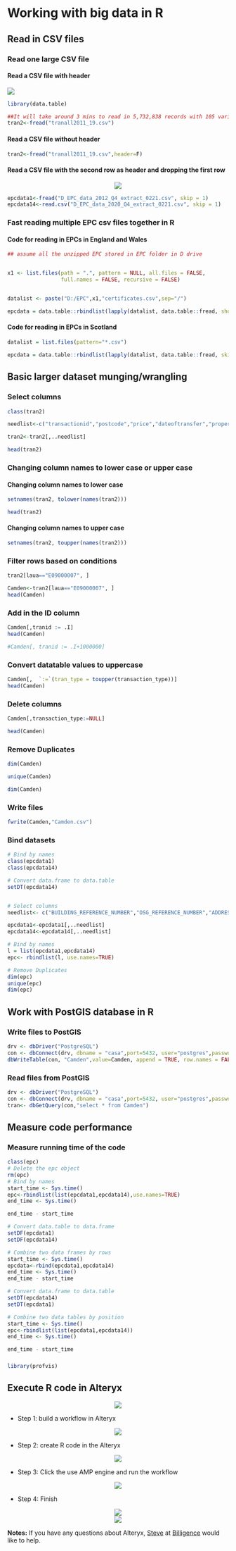 # Working with big data in R

## Read in CSV files

### Read one large CSV file 

#### Read a CSV file with header
</center>
![](pic/tranall.png)
</center>
```r
library(data.table)

##It will take around 3 mins to read in 5,732,838 records with 105 variables
tran2<-fread("tranall2011_19.csv")

```



#### Read a CSV file without header

```r

tran2<-fread("tranall2011_19.csv",header=F)

```

#### Read a CSV file with the second row as header and dropping the first row
<center>

![](pic/sepc.png)
</center>
```r

epcdata1<-fread("D_EPC_data_2012_Q4_extract_0221.csv", skip = 1)
epcdata14<-read.csv("D_EPC_data_2020_Q4_extract_0221.csv", skip = 1)

```


### Fast reading multiple EPC csv files together in R

#### Code for reading in EPCs in England and Wales
```r
## assume all the unzipped EPC stored in EPC folder in D drive


x1 <- list.files(path = ".", pattern = NULL, all.files = FALSE,
                 full.names = FALSE, recursive = FALSE)


datalist <- paste("D:/EPC",x1,"certificates.csv",sep="/")

epcdata = data.table::rbindlist(lapply(datalist, data.table::fread, showProgress = FALSE))

```

#### Code for reading in EPCs in Scotland

```r
datalist = list.files(pattern="*.csv")

epcdata = data.table::rbindlist(lapply(datalist, data.table::fread, skip=1,showProgress = FALSE))

```


## Basic larger dataset munging/wrangling
### Select columns

```r

class(tran2)

needlist<-c("transactionid","postcode","price","dateoftransfer","propertytype","laua","lad11nm","tfarea","priceper","TRANSACTION_TYPE")

tran2<-tran2[,..needlist]

head(tran2)
```


### Changing column names to lower case or upper case
#### Changing column names to lower case
```r

setnames(tran2, tolower(names(tran2)))

head(tran2)

```


#### Changing column names to upper case

```r

setnames(tran2, toupper(names(tran2)))

```


### Filter rows based on conditions

```r

tran2[laua=="E09000007", ]

Camden<-tran2[laua=="E09000007", ]
head(Camden)
```

### Add in the ID column
```r

Camden[,tranid := .I]
head(Camden)

#Camden[, tranid := .I+1000000]
```

### Convert datatable values to uppercase
```r

Camden[,  `:=`(tran_type = toupper(transaction_type))]
head(Camden)
```

### Delete columns


```r

Camden[,transaction_type:=NULL]

head(Camden)
```


### Remove Duplicates
```r

dim(Camden)

unique(Camden)

dim(Camden)

```


### Write files
```r

fwrite(Camden,"Camden.csv")

```

### Bind datasets

```r

# Bind by names
class(epcdata1)
class(epcdata14)

# Convert data.frame to data.table
setDT(epcdata14)


# Select columns
needlist<- c("BUILDING_REFERENCE_NUMBER","OSG_REFERENCE_NUMBER","ADDRESS1","ADDRESS2","ADDRESS3","POSTCODE","INSPECTION_DATE","LODGEMENT_DATE","PROPERTY_TYPE","TYPE_OF_ASSESSMENT","TRANSACTION_TYPE","TOTAL_FLOOR_AREA","NUMBER_HABITABLE_ROOMS","CURRENT_ENERGY_EFFICIENCY","POTENTIAL_ENERGY_EFFICIENCY")

epcdata1<-epcdata1[,..needlist]
epcdata14<-epcdata14[,..needlist]

# Bind by names
l = list(epcdata1,epcdata14)
epc<- rbindlist(l, use.names=TRUE)

# Remove Duplicates
dim(epc)
unique(epc)
dim(epc)
```
## Work with PostGIS database in R
### Write files to PostGIS
```r

drv <- dbDriver("PostgreSQL")
con <- dbConnect(drv, dbname = "casa",port=5432, user="postgres",password=******)
dbWriteTable(con, "Camden",value=Camden, append = TRUE, row.names = FALSE)

```


### Read files from PostGIS
```r

drv <- dbDriver("PostgreSQL")
con <- dbConnect(drv, dbname = "casa",port=5432, user="postgres",password=******)
tran<- dbGetQuery(con,"select * from Camden") 

```


## Measure code performance

### Measure running time of the code
```r
class(epc)
# Delete the epc object
rm(epc)
# Bind by names
start_time <- Sys.time()
epc<-rbindlist(list(epcdata1,epcdata14),use.names=TRUE)
end_time <- Sys.time()

end_time - start_time

# Convert data.table to data.frame
setDF(epcdata1)
setDF(epcdata14)

# Combine two data frames by rows
start_time <- Sys.time()
epcdata<-rbind(epcdata1,epcdata14)
end_time <- Sys.time()
end_time - start_time

# Convert data.frame to data.table
setDT(epcdata14)
setDT(epcdata1)

# Combine two data tables by position
start_time <- Sys.time()
epc<-rbindlist(list(epcdata1,epcdata14))
end_time <- Sys.time()

end_time - start_time

```


### 

```r
library(profvis)


```



## Execute R code in Alteryx 
<center>

![](pic/alt1.png)
</center>

+ Step 1: build a workflow in Alteryx

<center>

![](pic/alt2.png)
</center>

+ Step 2: create R code in the Alteryx

<center>

![](pic/alt3.png)
</center>

+ Step 3: Click the use AMP engine and run the workflow

<center>

![](pic/alt5.png)
</center>

+ Step 4: Finish

<center>

![](pic/1.png)
</center>

<center>

![](pic/2.png)
</center>

**Notes:** If you have any questions about Alteryx, [Steve](https://twitter.com/steven4320555) at [Billigence](https://billigence.com/solutions/business-intelligence/) would like to help.


